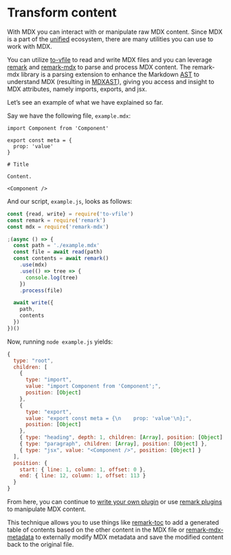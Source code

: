 # Transform content

With MDX you can interact with or manipulate raw MDX content.
Since MDX is a part of the [unified][] ecosystem, there
are many utilities you can use to work with MDX.

You can utilize [to-vfile][] to read and write MDX files
and you can leverage [remark][] and [remark-mdx][]
to parse and process MDX content. The remark-mdx library is a parsing
extension to enhance the Markdown [AST][] to understand MDX
(resulting in [MDXAST][]), giving you access and insight to MDX
attributes, namely imports, exports, and jsx.

Let’s see an example of what we have explained so far.

Say we have the following file, `example.mdx`:

```mdx
import Component from 'Component'

export const meta = {
  prop: 'value'
}

# Title

Content.

<Component />
```

And our script, `example.js`, looks as follows:

```js
const {read, write} = require('to-vfile')
const remark = require('remark')
const mdx = require('remark-mdx')

;(async () => {
  const path = './example.mdx'
  const file = await read(path)
  const contents = await remark()
    .use(mdx)
    .use(() => tree => {
      console.log(tree)
    })
    .process(file)

  await write({
    path,
    contents
  })
})()
```

Now, running `node example.js` yields:

```js
{
  type: "root",
  children: [
    {
      type: "import",
      value: "import Component from 'Component';",
      position: [Object]
    },
    {
      type: "export",
      value: "export const meta = {\n    prop: 'value'\n};",
      position: [Object]
    },
    { type: "heading", depth: 1, children: [Array], position: [Object] },
    { type: "paragraph", children: [Array], position: [Object] },
    { type: "jsx", value: "<Component />", position: [Object] }
  ],
  position: {
    start: { line: 1, column: 1, offset: 0 },
    end: { line: 12, column: 1, offset: 113 }
  }
}
```

From here, you can continue to [write your own plugin][writing-a-plugin] or use
[remark plugins][remark-plugins] to manipulate MDX content.

This technique allows you to use things like [remark-toc][] to add a
generated table of contents based on the other content in the MDX file or
[remark-mdx-metadata][] to externally modify MDX metadata and
save the modified content back to the original file.

[ast]: /advanced/ast
[mdxast]: /advanced/ast#mdxast
[remark]: https://github.com/remarkjs/remark
[remark-mdx]: https://github.com/mdx-js/mdx/tree/master/packages/remark-mdx
[remark-mdx-metadata]: https://github.com/manovotny/remark-mdx-metadata
[remark-plugins]: /advanced/plugins
[remark-toc]: https://github.com/remarkjs/remark-toc
[to-vfile]: https://github.com/vfile/to-vfile
[unified]: https://unifiedjs.com
[writing-a-plugin]: /guides/writing-a-plugin
